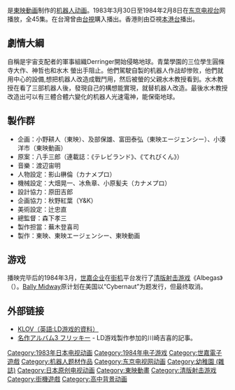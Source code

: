 {{NoteTA
| G1=Anime
| G2=Games
}}
{{Infobox animanga/Headerofja
|title= 光速電神
|image= 
|size= 
|caption= 
|japanese= 光速電神アルベガス
|english= 
|kana= こうそくでんじんアルベガス
|romaji= Kousoku Denjin Albegas
|genre= 科幻
}}
{{Infobox animanga/TVAnime
|標題= 
|圖像= 
|原案= 
|原作= 	[[八手三郎|八手三郎]]
|總導演= 森下孝三
|導演= 
|劇本統籌= 
|編劇= 
|人物原案=
|人物設定= 影山楙倫
|機械設定= 大畑晃一、冰魚章、小原髪夫
|音樂= 渡邊宙明
|音樂製作= 
|動畫製作= [[東映動画|東映動画]]
|製作= [[東映|東映]]、東映エージェンシー、東映動画
|代理發行= 
|其他代理發行= 
|播放電視台= [[東京電視台|東京電視台]]
|其他電視台= 
|播放開始= 1983年3月30日 
|播放結束= 1984年2月8日
|網路= 
|話數= 45
|其他= 
|版權= 
}}
{{Infobox animanga/Footerofja}}
{{Nihongo title|光速电神|光速電神アルベガス}}是[[東映動画|東映動画]]制作的[[机器人动画|机器人动画]]。1983年3月30日至1984年2月8日在[[东京电视台|东京电视台]]网播放，全45集。在台灣曾由[[台視|台視]]購入播出。香港則由亞視[[本港台|本港台]]播出。

== 劇情大綱 ==
自稱是宇宙支配者的軍事組織Derringer開始侵略地球。青葉學園的三位學生圓條寺大作、神哲也和水木 螢出手阻止。他們駕駛自製的机器人作战却惨败，他們就用中心的設備,想把机器人改造成戰鬥用，然后被螢的父親水木教授看到。水木教授在看了三部机器人後，發現自己的構想能實現，就替机器人改造。最後水木教授改造出可以有三體合體六變化的机器人光速電神，能保衛地球。

==製作群==
*企画：小野耕人（東映）、及部保雄、富田泰弘（東映エージェンシー）、小湊洋市（東映動画）
*原案：八手三郎（連載誌：《テレビランド》、《てれびくん》）
*音樂：渡辺宙明
*人物設定：影山楙倫（カナメプロ）
*機械設定：大畑晃一、冰魚章、小原髪夫（カナメプロ）
*設計協力：原田吉郎
*企画協力：秋野紅葉（Y&K）
*美術設定：辻忠直
*總監督：森下孝三
*製作担當：蕪木登喜司
*製作：東映、東映エージェンシー、東映動画

== 游戏 ==
播映完毕后的1984年3月，[[世嘉企业|世嘉企业]]在[[街机|街机]]平台发行了[[清版射击游戏|清版射击游戏]]《Albegas》（{{lang|ja|アルベガス}}）。[[Midway|Bally Midway]]原计划在美国以“Cybernaut”为题发行，但最终取消。

== 外部链接 ==

* [http://www.klov.com/game_detail.php?game_id=6842 KLOV（英語:LD游戏的資料）] {{Wayback|url=http://www.klov.com/game_detail.php?game_id=6842 |date=20100201073024 }}
* [http://sega.jp/archive/album/03_flicky/02.html 名作アルバム3 フリッキー] {{Wayback|url=http://sega.jp/archive/album/03_flicky/02.html |date=20090703112909 }} - LD游戏製作参加的川崎吉喜的記事。

{{DEFAULTSORT:Kousoku Denjin Albegas}}
[[Category:1983年日本电视动画|Category:1983年日本电视动画]]
[[Category:1984年电子游戏|Category:1984年电子游戏]]
[[Category:世嘉電子遊戲|Category:世嘉電子遊戲]]
[[Category:机器人题材作品|Category:机器人题材作品]]
[[Category:东京电视网动画|Category:东京电视网动画]]
[[Category:幼稚園_(雜誌)|Category:幼稚園 (雜誌)]]
[[Category:日本原创电视动画|Category:日本原创电视动画]]
[[Category:東映動畫|Category:東映動畫]]
[[Category:清版射击游戏|Category:清版射击游戏]]
[[Category:街機遊戲|Category:街機遊戲]]
[[Category:高中背景动画|Category:高中背景动画]]